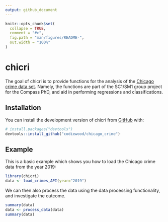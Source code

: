 ```yaml
---
output: github_document
---
```


<!-- README.md is generated from README.Rmd. Please edit that file -->

```r
knitr::opts_chunk$set(
  collapse = TRUE,
  comment = "#>",
  fig.path = "man/figures/README-",
  out.width = "100%"
)
```

# chicri

<!-- badges: start -->
<!-- badges: end -->

The goal of chicri is to provide functions for the analysis of the [Chicago crime data set](https://data.cityofchicago.org/Public-Safety/Crimes-2001-to-Present/ijzp-q8t2). Namely, the functions are part of the SC1/SM1 group project for the Compass PhD, and aid in performing regressions and classifications.

## Installation

You can install the development version of chicri from [GitHub](https://github.com/) with:

``` r
# install.packages("devtools")
devtools::install_github("codiewood/chicago_crime")
```

## Example

This is a basic example which shows you how to load the Chicago crime data from the year 2019:

```r
library(chicri)
data <- load_crimes_API(year="2019")
```

We can then also process the data using the data processing functionality, and investigate the outcome.

```r
summary(data)
data <- process_data(data)
summary(data)
```

